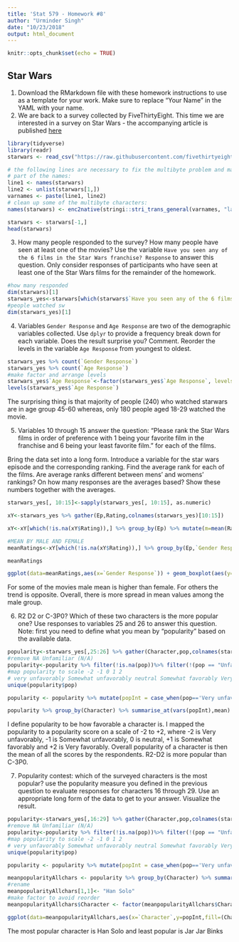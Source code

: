 ```yaml
---
title: 'Stat 579 - Homework #8'
author: "Urminder Singh"
date: "10/23/2018"
output: html_document
---
```


```r
knitr::opts_chunk$set(echo = TRUE)
```

## Star Wars

1. Download the RMarkdown file with these homework instructions to use as a template for your work.
Make sure to replace "Your Name" in the YAML with your name.
2. We are back to a survey collected by FiveThirtyEight. This time we are interested in a survey on Star Wars - the accompanying article is published [here](https://fivethirtyeight.com/features/americas-favorite-star-wars-movies-and-least-favorite-characters/)

```r
library(tidyverse)
library(readr) 
starwars <- read_csv("https://raw.githubusercontent.com/fivethirtyeight/data/master/star-wars-survey/StarWars.csv")

# the following lines are necessary to fix the multibyte problem and make proper names
# part of the names:
line1 <- names(starwars)
line2 <- unlist(starwars[1,])
varnames <- paste(line1, line2)
# clean up some of the multibyte characters:
names(starwars) <- enc2native(stringi::stri_trans_general(varnames, "latin-ascii"))

starwars <- starwars[-1,]
head(starwars)
```

3. How many people responded to the survey? How many people have seen at least one of the movies? Use the variable `Have you seen any of the 6 films in the Star Wars franchise? Response` to answer this question. Only consider responses of participants who have seen at least one of the Star Wars films for the remainder of the homework.

```r
#how many responded
dim(starwars)[1]
starwars_yes<-starwars[which(starwars$`Have you seen any of the 6 films in the Star Wars franchise? Response` == 'Yes'),]
#people watched sw
dim(starwars_yes)[1]
```

4. Variables `Gender Response` and `Age Response` are two of the demographic variables collected. Use `dplyr` to provide a frequency break down for each variable. Does the result surprise you? Comment. Reorder the levels in the variable `Age Response` from youngest to oldest.

```r
starwars_yes %>% count(`Gender Response`)
starwars_yes %>% count(`Age Response`)
#make factor and arrange levels
starwars_yes$`Age Response`<-factor(starwars_yes$`Age Response`, levels=c("18-29", "30-44", "45-60", "> 60", ""))
levels(starwars_yes$`Age Response`)
```

The surprising thing is that majority of people (240) who watched starwars are in age group 45-60 whereas, only 180 people aged 18-29 watched the movie.

5. Variables 10 through 15 answer the question: "Please rank the Star Wars films in order of preference with 1 being your favorite film in the franchise and 6 being your least favorite film." for each of the films. 



Bring the data set into a long form. Introduce a variable for the star wars episode and the corresponding ranking. 
Find the average rank for each of the films. Are average ranks different between mens' and womens' rankings?
On how many responses are the averages based? Show these numbers together with the averages.

```r
starwars_yes[, 10:15]<-sapply(starwars_yes[, 10:15], as.numeric)

xY<-starwars_yes %>% gather(Ep,Rating,colnames(starwars_yes)[10:15])

xY<-xY[which(!is.na(xY$Rating)),] %>% group_by(Ep) %>% mutate(m=mean(Rating))

#MEAN BY MALE AND FEMALE  
meanRatings<-xY[which(!is.na(xY$Rating)),] %>% group_by(Ep,`Gender Response`) %>% summarise_at(vars("Rating"), funs(mean, length))

meanRatings

ggplot(data=meanRatings,aes(x=`Gender Response`)) + geom_boxplot(aes(y=mean))
```

For some of the movies male mean is higher than female. For others the trend is opposite. Overall, there is more spread in mean values among  the male group.

6. R2 D2 or C-3P0? Which of these two characters is the more popular one? Use responses to variables 25 and 26 to answer this question. Note: first you need to define what you mean by  "popularity" based on the available data.  

```r
popularity<-starwars_yes[,25:26] %>% gather(Character,pop,colnames(starwars_yes)[25:26])
#remove NA Unfamiliar (N/A)
popularity<-popularity %>% filter(!is.na(pop))%>% filter(!(pop == "Unfamiliar (N/A)"))
#map popularity to scale -2 -1 0 1 2
# very unfavorably Somewhat unfavorably neutral Somewhat favorably Very favorably
unique(popularity$pop)

popularity <- popularity %>% mutate(popInt = case_when(pop=='Very unfavorably' ~-2, pop=='very unfavorably' ~-2, pop=='Somewhat unfavorably' ~-1, pop=='Neither favorably nor unfavorably (neutral)' ~0, pop=='Somewhat favorably' ~1, pop=='Very favorably' ~2))

popularity %>% group_by(Character) %>% summarise_at(vars(popInt),mean) %>% arrange(desc(popInt))

```

I define popularity to be how favorable a character is. I mapped the popularity to a popularity score on a scale of -2 to +2, where -2 is Very unfavorably, -1 is Somewhat unfavorably, 0 is neutral, +1 is Somewhat favorably and +2 is Very favorably. Overall popularity of a character is then the mean of all the scores by the respondents. R2-D2 is more popular than  C-3P0.




7. Popularity contest: which of the surveyed characters is the most popular? use the popularity measure you defined in the previous question to evaluate responses for characters 16 through 29. Use an appropriate long form of the data to get to your answer. Visualize the result. 

```r
popularity<-starwars_yes[,16:29] %>% gather(Character,pop,colnames(starwars_yes)[16:29])
#remove NA Unfamiliar (N/A)
popularity<-popularity %>% filter(!is.na(pop))%>% filter(!(pop == "Unfamiliar (N/A)"))
#map popularity to scale -2 -1 0 1 2
# very unfavorably Somewhat unfavorably neutral Somewhat favorably Very favorably
unique(popularity$pop)

popularity <- popularity %>% mutate(popInt = case_when(pop=='Very unfavorably' ~-2, pop=='very unfavorably' ~-2, pop=='Somewhat unfavorably' ~-1, pop=='Neither favorably nor unfavorably (neutral)' ~0, pop=='Somewhat favorably' ~1, pop=='Very favorably' ~2))

meanpopularityAllchars <- popularity %>% group_by(Character) %>% summarise_at(vars(popInt),mean) %>% arrange(desc(popInt))
#rename
meanpopularityAllchars[1,1]<- "Han Solo"
#make factor to avoid reorder
meanpopularityAllchars$Character <- factor(meanpopularityAllchars$Character, levels = meanpopularityAllchars$Character)

ggplot(data=meanpopularityAllchars,aes(x=`Character`,y=popInt,fill=(Character))) + geom_bar(stat = "identity") + theme(axis.text.x = element_text(angle = 90, hjust = 1))

```

The most popular character is Han Solo and least popular is Jar Jar Binks


